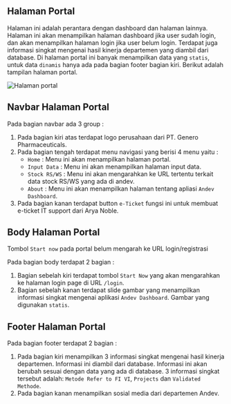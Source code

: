 ## Halaman Portal

Halaman ini adalah perantara dengan dashboard dan halaman lainnya. Halaman ini akan menampilkan halaman dashboard jika user sudah login, dan akan menampilkan halaman login jika user belum login. Terdapat juga informasi singkat mengenai hasil kinerja departemen yang diambil dari database.
Di halaman portal ini banyak menampilkan data yang `statis`, untuk data `dinamis` hanya ada pada bagian footer bagian kiri. Berikut adalah tampilan halaman portal.

![Halaman portal](/portal/index.png)

## Navbar Halaman Portal

Pada bagian navbar ada 3 group :

1. Pada bagian kiri atas terdapat logo perusahaan dari PT. Genero Pharmaceuticals.
2. Pada bagian tengah terdapat menu navigasi yang berisi 4 menu yaitu :
   - `Home` : Menu ini akan menampilkan halaman portal.
   - `Input Data` : Menu ini akan menampilkan halaman input data.
   - `Stock RS/WS` : Menu ini akan mengarahkan ke URL tertentu terkait data stock RS/WS yang ada di andev.
   - `About` : Menu ini akan menampilkan halaman tentang apliasi `Andev Dashboard`.
3. Pada bagian kanan terdapat button `e-Ticket` fungsi ini untuk membuat e-ticket IT support dari Arya Noble.

## Body Halaman Portal


<Callout type="info">Tombol `Start now` pada portal belum mengarah ke URL login/registrasi</Callout>

Pada bagian body terdapat 2 bagian :

1. Bagian sebelah kiri terdapat tombol `Start Now` yang akan mengarahkan ke halaman login page di URL `/login`.
2. Bagian sebelah kanan terdapat slide gambar yang menampilkan informasi singkat mengenai aplikasi `Andev Dashboard`. Gambar yang digunakan `statis`.

## Footer Halaman Portal

Pada bagian footer terdapat 2 bagian :

1. Pada bagian kiri menampilkan 3 informasi singkat mengenai hasil kinerja departemen. Informasi ini diambil dari database. Informasi ini akan berubah sesuai dengan data yang ada di database. 3 informasi singkat tersebut adalah: `Metode Refer to FI VI`, `Projects` dan `Validated Methode`.
2. Pada bagian kanan menampilkan sosial media dari departemen Andev.
